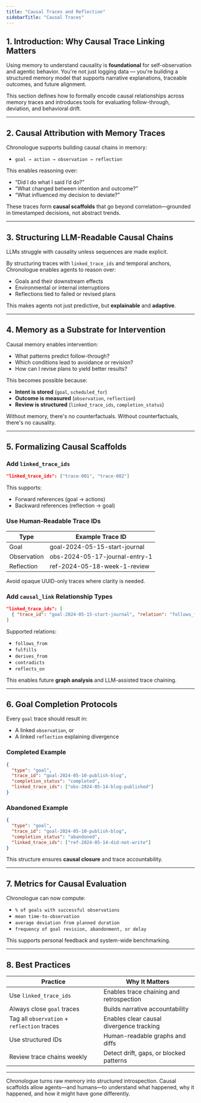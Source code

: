 ```yaml
---
title: "Causal Traces and Reflection"
sidebarTitle: "Causal Traces"
---
```


## 1. Introduction: Why Causal Trace Linking Matters

Using memory to understand causality is **foundational** for self-observation and agentic behavior. You're not just logging data — you're building a structured memory model that supports narrative explanations, traceable outcomes, and future alignment.

This section defines how to formally encode causal relationships across memory traces and introduces tools for evaluating follow-through, deviation, and behavioral drift.

---

## 2. Causal Attribution with Memory Traces

Chronologue supports building causal chains in memory:

- `goal → action → observation → reflection`

This enables reasoning over:

- “Did I do what I said I’d do?”  
- “What changed between intention and outcome?”  
- “What influenced my decision to deviate?”

These traces form **causal scaffolds** that go beyond correlation—grounded in timestamped decisions, not abstract trends.

---

## 3. Structuring LLM-Readable Causal Chains

LLMs struggle with causality unless sequences are made explicit.

By structuring traces with `linked_trace_ids` and temporal anchors, Chronologue enables agents to reason over:

- Goals and their downstream effects
- Environmental or internal interruptions
- Reflections tied to failed or revised plans

This makes agents not just predictive, but **explainable** and **adaptive**.

---

## 4. Memory as a Substrate for Intervention

Causal memory enables intervention:

- What patterns predict follow-through?
- Which conditions lead to avoidance or revision?
- How can I revise plans to yield better results?

This becomes possible because:

- **Intent is stored** (`goal`, `scheduled_for`)
- **Outcome is measured** (`observation`, `reflection`)
- **Review is structured** (`linked_trace_ids`, `completion_status`)

Without memory, there's no counterfactuals. Without counterfactuals, there's no causality.

---

## 5. Formalizing Causal Scaffolds

### Add `linked_trace_ids`

```json
"linked_trace_ids": ["trace-001", "trace-002"]
```
This supports:
- Forward references (goal → actions)
- Backward references (reflection → goal)

### Use Human-Readable Trace IDs

| Type        | Example Trace ID                     |
|-------------|--------------------------------------|
| Goal        | goal-2024-05-15-start-journal        |
| Observation | obs-2024-05-17-journal-entry-1       |
| Reflection  | ref-2024-05-18-week-1-review         |

Avoid opaque UUID-only traces where clarity is needed.

### Add `causal_link` Relationship Types

```json
"linked_trace_ids": [
  { "trace_id": "goal-2024-05-15-start-journal", "relation": "follows_from" }
]
```

Supported relations:
- `follows_from`
- `fulfills`
- `derives_from`
- `contradicts`
- `reflects_on`

This enables future **graph analysis** and LLM-assisted trace chaining.

---

## 6. Goal Completion Protocols

Every `goal` trace should result in:
- A linked `observation`, or
- A linked `reflection` explaining divergence

### Completed Example

```json
{
  "type": "goal",
  "trace_id": "goal-2024-05-10-publish-blog",
  "completion_status": "completed",
  "linked_trace_ids": ["obs-2024-05-14-blog-published"]
}
```

### Abandoned Example

```json
{
  "type": "goal",
  "trace_id": "goal-2024-05-10-publish-blog",
  "completion_status": "abandoned",
  "linked_trace_ids": ["ref-2024-05-14-did-not-write"]
}
```

This structure ensures **causal closure** and trace accountability.

---

## 7. Metrics for Causal Evaluation

Chronologue can now compute:

- `% of goals with successful observations`
- `mean time-to-observation`
- `average deviation from planned duration`
- `frequency of goal revision, abandonment, or delay`

This supports personal feedback and system-wide benchmarking.

---

## 8. Best Practices

| Practice                         | Why It Matters                        |
|----------------------------------|----------------------------------------|
| Use `linked_trace_ids`           | Enables trace chaining and retrospection |
| Always close `goal` traces       | Builds narrative accountability         |
| Tag all `observation` + `reflection` traces | Enables clear causal divergence tracking |
| Use structured IDs               | Human-readable graphs and diffs         |
| Review trace chains weekly       | Detect drift, gaps, or blocked patterns |

---

Chronologue turns raw memory into structured introspection. Causal scaffolds allow agents—and humans—to understand what happened, why it happened, and how it might have gone differently.
